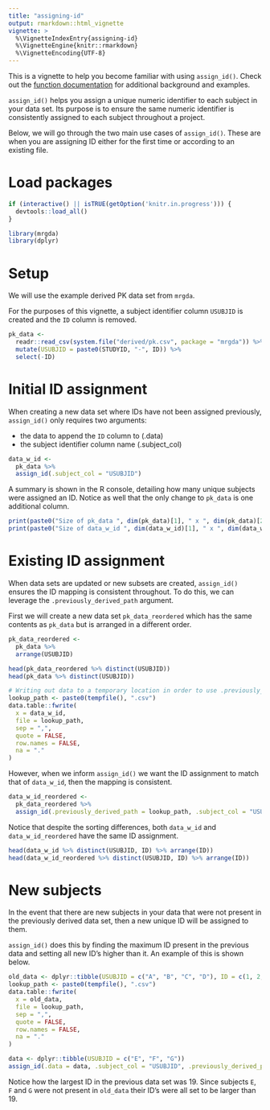 ```yaml
---
title: "assigning-id"
output: rmarkdown::html_vignette
vignette: >
  %\VignetteIndexEntry{assigning-id}
  %\VignetteEngine{knitr::rmarkdown}
  %\VignetteEncoding{UTF-8}
---
```


This is a vignette to help you become familiar with using `assign_id()`. 
Check out the <a href="https://metrumresearchgroup.github.io/mrgda/reference/assign_id.html"
target="_blank">function documentation</a> for additional background and examples.

`assign_id()` helps you assign a unique numeric identifier to each
subject in your data set. Its purpose is to ensure the same numeric identifier
is consistently assigned to each subject throughout a project. 

Below, we will go through the two main use cases of `assign_id()`. These are 
when you are assigning ID either for the first time or according to an existing file.

# Load packages

```r
if (interactive() || isTRUE(getOption('knitr.in.progress'))) {
  devtools::load_all()
}
```

```r
library(mrgda)
library(dplyr)
```

# Setup

We will use the example derived PK data set from `mrgda`. 

For the purposes of this vignette, a subject identifier column
`USUBJID` is created and the `ID` column is removed. 

```r
pk_data <-
  readr::read_csv(system.file("derived/pk.csv", package = "mrgda")) %>%
  mutate(USUBJID = paste0(STUDYID, "-", ID)) %>%
  select(-ID)
```

# Initial ID assignment

When creating a new data set where IDs have not been assigned previously,
`assign_id()` only requires two arguments:

- the data to append the `ID` column to (.data)
- the subject identifier column name (.subject_col)

```r
data_w_id <-
  pk_data %>%
  assign_id(.subject_col = "USUBJID")
```

A summary is shown in the R console, detailing how many unique subjects
were assigned an ID. Notice as well that the only change to `pk_data` 
is one additional column.

```r
print(paste0("Size of pk_data ", dim(pk_data)[1], " x ", dim(pk_data)[2]))
print(paste0("Size of data_w_id ", dim(data_w_id)[1], " x ", dim(data_w_id)[2]))
```

# Existing ID assignment

When data sets are updated or new subsets are created, `assign_id()`
ensures the ID mapping is consistent throughout. To do this, we can
leverage the `.previously_derived_path` argument.

First we will create a new data set `pk_data_reordered` which has the
same contents as `pk_data` but is arranged in a different order.

```r
pk_data_reordered <-
  pk_data %>%
  arrange(USUBJID)

head(pk_data_reordered %>% distinct(USUBJID))
head(pk_data %>% distinct(USUBJID))
```

```r
# Writing out data to a temporary location in order to use .previously_derived_path below
lookup_path <- paste0(tempfile(), ".csv")
data.table::fwrite(
  x = data_w_id,
  file = lookup_path,
  sep = ",",
  quote = FALSE,
  row.names = FALSE,
  na = "."
)
```

However, when we inform `assign_id()` we want the ID assignment to 
match that of `data_w_id`, then the mapping is consistent.

```r
data_w_id_reordered <-
  pk_data_reordered %>%
  assign_id(.previously_derived_path = lookup_path, .subject_col = "USUBJID")
```

Notice that despite the sorting differences, both `data_w_id` and `data_w_id_reordered`
have the same ID assignment.

```r
head(data_w_id %>% distinct(USUBJID, ID) %>% arrange(ID))
head(data_w_id_reordered %>% distinct(USUBJID, ID) %>% arrange(ID))
```

# New subjects

In the event that there are new subjects in your data that were
not present in the previously derived data set, then a new unique
ID will be assigned to them.

`assign_id()` does this by finding the maximum ID present in the
previous data and setting all new ID's higher than it. An example
of this is shown below.

```r
old_data <- dplyr::tibble(USUBJID = c("A", "B", "C", "D"), ID = c(1, 2, 4, 19))
lookup_path <- paste0(tempfile(), ".csv")
data.table::fwrite(
  x = old_data,
  file = lookup_path,
  sep = ",",
  quote = FALSE,
  row.names = FALSE,
  na = "."
)

data <- dplyr::tibble(USUBJID = c("E", "F", "G"))
assign_id(.data = data, .subject_col = "USUBJID", .previously_derived_path = lookup_path)
```

Notice how the largest ID in the previous data set was 19. Since subjects `E`, `F` and `G` 
were not present in `old_data` their ID's were all set to be larger than 19.
